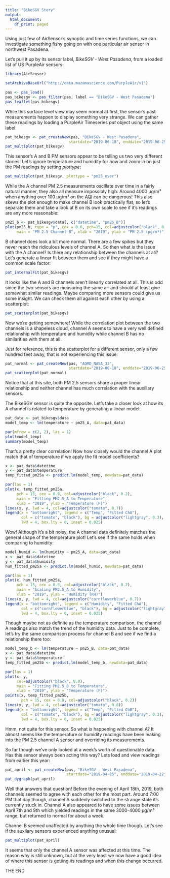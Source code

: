 ```yaml
---
title: "BikeSGV Story"
output:
  html_document:
    df_print: paged
---
```


Using just few of AirSensor's synoptic and time series functions, we can 
investigate something fishy going on with one particular air sensor in 
northwest Pasadena.

Let's pull it up by its sensor label, *BikeSGV - West Pasadena*, from a loaded 
list of US PurpleAir sensors:

```r
library(AirSensor)

setArchiveBaseUrl("http://data.mazamascience.com/PurpleAir/v1")

pas <- pas_load()
pas_bikesgv <- pas_filter(pas, label == "BikeSGV - West Pasadena")
pas_leaflet(pas_bikesgv)
```

While this surface level view may seem normal at first, the sensor's past
measurements happen to display something very strange. We can gather these 
readings by loading a PurpleAir Timeseries *pat* object using the same label:

```r
pat_bikesgv <- pat_createNew(pas, "BikeSGV - West Pasadena", 
                            startdate="2019-06-18", enddate="2019-06-25")
pat_multiplot(pat_bikesgv)
```

This sensor's A and B PM sensors appear to be telling us two very different 
stories! Let's ignore temperature and humidity for now and zoom in on just the 
PM readings by setting *plottype*:

```r
pat_multiplot(pat_bikesgv, plottype = "pm25_over")
```

While the A channel PM 2.5 measurements oscillate over time in a fairly natural 
manner, they also all measure impossibly high: Around 4000 μg/m³ when 
anything over 100 μg/m³ on the 
[AQI](https://www.airnow.gov/index.cfm?action=aqibasics.aqi) can be dangerous!
This also skews the plot enough to make channel B look practically flat, so 
let's separate them and take a look at B on its own scale to see if it's 
readings are any more reasonable:

```r
pm25_b <- pat_bikesgv$data[, c("datetime", "pm25_B")]
plot(pm25_b, type = "p", cex = 0.6, pch=15, col=adjustcolor("black", 0.2),
     main = "PM 2.5 Channel B", xlab = "2019", ylab = "PM 2.5 (μg/m³)")
```

B channel does look a bit more normal. There are a few spikes but they never 
reach the ridiculous levels of channel A. So then what *is* the issue with the A 
channel? Is there any relationship between the channels at all? Let's generate a
linear fit between them and see if they might have a common scale factor:

```r
pat_internalFit(pat_bikesgv)
```

It looks like the A and B channels aren't linearly correlated at all. This is 
odd since the two sensors are measuring the same air and should at least give
somewhat similar readings. Maybe comparing more sensors could give us some 
insight. We can check them all against each other by using a scatterplot:

```r
pat_scatterplot(pat_bikesgv)
```

Now we're getting somewhere! While the correlation plot between the two channels
is a shapeless cloud, channel A seems to have a very well defined relationship 
with temperature and humidity while channel B has no similarities with them at 
all.

Just for reference, this is the scatterplot for a different sensor, only a few
hundred feet away, that is not experiencing this issue:

```r
pat_normal <- pat_createNew(pas, "AQMD_NASA_33", 
                            startdate="2019-06-18", enddate="2019-06-25")
pat_scatterplot(pat_normal)
```

Notice that at this site, both PM 2.5 sensors share a proper linear relationship
and neither channel has much correlation with the auxillary sensors.

The BikeSGV sensor is quite the opposite. Let's take a closer look at how its 
A channel is related to temperature by generating a linear model: 

```r
pat_data <- pat_bikesgv$data
model_temp <- lm(temperature ~ pm25_A, data=pat_data)

par(mfrow = c(2, 2), las = 1)
plot(model_temp)
summary(model_temp)
```

That's a pretty clear correlation! Now how closely would the channel A plot 
match that of temperature if we apply the fit model coefficients?

```r
x <- pat_data$datetime
y <- pat_data$temperature
temp_fitted_pm25a <- predict.lm(model_temp, newdata=pat_data)

par(las = 1)
plot(x, temp_fitted_pm25a, 
     pch = 15, cex = 0.9, col=adjustcolor("black", 0.2),
     main = "Fitting PM2.5_A to Temperature",
     xlab = "2019", ylab = "Temperature (F)")
lines(x, y, lwd = 4, col=adjustcolor("tomato", 0.7))
legend(x = "bottomright", legend = c("Temp", "Fitted ChA"), 
       col = c("tomato", "black"), bg = adjustcolor("lightgray", 0.3), 
       lwd = 4, box.lty = 0, inset = 0.025)
```

Wow! Although it's a bit noisy, the A channel data definitely matches the 
general shape of the temperature plot! Let's see if the same holds when 
comparing to humidity:

```r
model_humid <- lm(humidity ~ pm25_A, data=pat_data)
x <- pat_data$datetime
y <- pat_data$humidity
hum_fitted_pm25a <- predict.lm(model_humid, newdata=pat_data)

par(las = 1)
plot(x, hum_fitted_pm25a, 
     pch = 15, cex = 0.9, col=adjustcolor("black", 0.2),
     main = "Scaling PM2.5_A to Humidity",
     xlab = "2019", ylab = "Humidity (RH)")
lines(x, y, lwd = 4, col=adjustcolor("cornflowerblue", 0.7))
legend(x = "bottomright", legend = c("Humidity", "Fitted ChA"), 
       col = c("cornflowerblue", "black"), bg = adjustcolor("lightgray", 0.3), 
       lwd = 4, box.lty = 0, inset = 0.025)
```

Though maybe not as definite as the temperature comparison, the channel A 
readings also match the trend of the humidity data. Just to be complete, let's
try the same comparison process for channel B and see if we find a relationship
there too:

```r
model_temp_b <- lm(temperature ~ pm25_B, data=pat_data)
x <- pat_data$datetime
y <- pat_data$temperature
temp_fitted_pm25b <- predict.lm(model_temp_b, newdata=pat_data)

par(las = 1)
plot(x, y, 
     col=adjustcolor("black", 0.0),
     main = "Fitting PM2.5_B to Temperature",
     xlab = "2019", ylab = "Temperature (F)")
points(x, temp_fitted_pm25b, 
       pch = 15, cex = 0.9, col=adjustcolor("black", 0.2))
lines(x, y, lwd = 4, col=adjustcolor("tomato", 0.8))
legend(x = "bottomright", legend = c("Temp", "Fitted ChB"), 
       col = c("tomato", "black"), bg = adjustcolor("lightgray", 0.3), 
       lwd = 4, box.lty = 0, inset = 0.025)
```

Hmm, not quite for this sensor.
So what is happening with channel A? It almost seems like the
temperature or humidity readings have been leaking into the PM 2.5 channel A 
sensor and overriding its measurements.

So far though we've only looked at a week's worth of questionable data. Has this
sensor always been acting this way? Lets load and view readings from earlier 
this year:

```r
pat_april <- pat_createNew(pas, "BikeSGV - West Pasadena", 
                           startdate="2019-04-05", enddate="2019-04-22")
pat_dygraph(pat_april)
```

Well that answers that question! Before the evening of April 18th, 2019, both 
channels seemed to agree with each other for the most part. Around 7:00 PM that 
day though, channel A suddenly switched to the strange state it's currently 
stuck in. Channel A also appeared to have some issues between April 7th and 9th 
which yielded readings in the same 3000-4000 μg/m³ range, but returned to normal
for about a week.

Channel B seemed unaffected by anything the whole time though. Let's see if 
the auxilary sensors experienced anything unusual:

```r
pat_multiplot(pat_april)
```

It seems that only the channel A sensor was affected at this time. The reason
why is still unknown, but at the very least we now have a good idea of where 
this sensor is getting its readings and when this change occurred.

THE END
